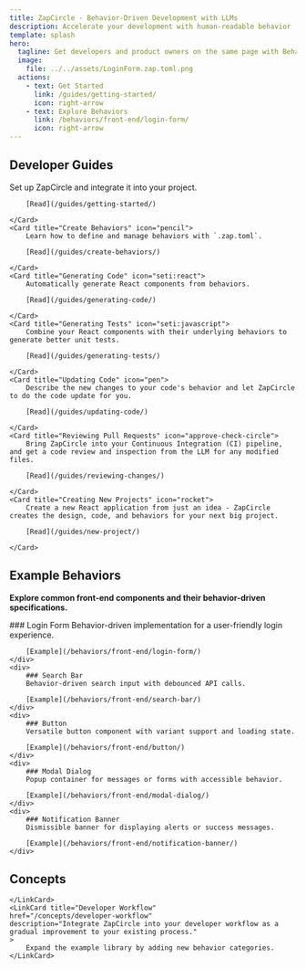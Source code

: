 ```yaml
---
title: ZapCircle - Behavior-Driven Development with LLMs
description: Accelerate your development with human-readable behavior
template: splash
hero:
  tagline: Get developers and product owners on the same page with Behavior-Driven Development (BDD). <br/>ZapCircle improves your development workflow and makes working with LLM-generated code much more fun.
  image:
    file: ../../assets/LoginForm.zap.toml.png
  actions:
    - text: Get Started
      link: /guides/getting-started/
      icon: right-arrow
    - text: Explore Behaviors
      link: /behaviors/front-end/login-form/
      icon: right-arrow
---
```



## Developer Guides

<CardGrid stagger>
	<Card title="Getting Started" icon="rocket">
		Set up ZapCircle and integrate it into your project.

		[Read](/guides/getting-started/)

	</Card>
	<Card title="Create Behaviors" icon="pencil">
		Learn how to define and manage behaviors with `.zap.toml`.

		[Read](/guides/create-behaviors/)

	</Card>
	<Card title="Generating Code" icon="seti:react">
		Automatically generate React components from behaviors.

		[Read](/guides/generating-code/)

	</Card>
	<Card title="Generating Tests" icon="seti:javascript">
		Combine your React components with their underlying behaviors to generate better unit tests.

		[Read](/guides/generating-tests/)

	</Card>
	<Card title="Updating Code" icon="pen">
		Describe the new changes to your code's behavior and let ZapCircle to do the code update for you.

		[Read](/guides/updating-code/)

	</Card>
	<Card title="Reviewing Pull Requests" icon="approve-check-circle">
		Bring ZapCircle into your Continuous Integration (CI) pipeline, and get a code review and inspection from the LLM for any modified files.

		[Read](/guides/reviewing-changes/)

	</Card>
	<Card title="Creating New Projects" icon="rocket">
		Create a new React application from just an idea - ZapCircle creates the design, code, and behaviors for your next big project.

		[Read](/guides/new-project/)

	</Card>

</CardGrid>

## Example Behaviors

**Explore common front-end components and their behavior-driven specifications.**

<style>
{`
.behavior-grid {
	display: grid;
	grid-template-columns: repeat(auto-fit, minmax(200px, 1fr));
	gap: 1.5rem;
	padding: 1rem 0;
}
.behavior-grid div {
	padding: 1rem;
	border: 1px solid #e0e0e0;
	border-radius: 8px;
	background-color: #f9f9f9;
}


.behavior-grid div a {
	color: #0078d4;
	text-decoration: none;
}

@media (prefers-color-scheme: dark) {
	.behavior-grid div {
		border: 1px solid #444444; /* Dark mode border */
		background-color: #2e2e2e; /* Dark mode background */
		color: #ffffff; /* Light text for contrast */
	}

	.behavior-grid div a {
		color: #b6c6fa;
		text-decoration: none;
	}
}

`}
</style>

<div class="behavior-grid">
	<div>
		### Login Form
		Behavior-driven implementation for a user-friendly login experience.

		[Example](/behaviors/front-end/login-form/)
	</div>
	<div>
		### Search Bar
		Behavior-driven search input with debounced API calls.

		[Example](/behaviors/front-end/search-bar/)
	</div>
	<div>
		### Button
		Versatile button component with variant support and loading state.

		[Example](/behaviors/front-end/button/)
	</div>
	<div>
		### Modal Dialog
		Popup container for messages or forms with accessible behavior.

		[Example](/behaviors/front-end/modal-dialog/)
	</div>
	<div>
		### Notification Banner
		Dismissible banner for displaying alerts or success messages.

		[Example](/behaviors/front-end/notification-banner/)
	</div>
</div>

## Concepts

<CardGrid stagger>
	<LinkCard title="Behavior-Driven Development (BDD)" 
	href="/concepts/behavior-driven-development"
	description="Learn how Behavior-Driven Development works in 2025 with ZapCircle and LLM-powered code generation.">
		
	</LinkCard>
	<LinkCard title="Developer Workflow"
	href="/concepts/developer-workflow"
	description="Integrate ZapCircle into your developer workflow as a gradual improvement to your existing process."
	>
		Expand the example library by adding new behavior categories.
	</LinkCard>
</CardGrid>
